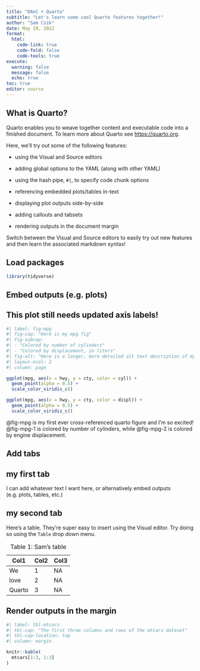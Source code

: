 ```yaml
---
title: "DAnC + Quarto"
subtitle: "Let's learn some cool Quarto features together!"
author: "Sam Csik"
date: May 19, 2022
format: 
  html:
    code-link: true
    code-fold: false
    code-tools: true
execute:
  warning: false
  message: false
  echo: true
toc: true
editor: source
---
```


## What is Quarto?

Quarto enables you to weave together content and executable code into a finished document. To learn more about Quarto see <https://quarto.org>.

Here, we'll try out some of the following features:

-   using the Visual and Source editors

-   adding global options to the YAML (along with other YAML)

-   using the hash pipe, `#|`, to specify code chunk options

-   referencing embedded plots/tables in-text

-   displaying plot outputs side-by-side

-   adding callouts and tabsets

-   rendering outputs in the document margin

::: callout-tip
Switch between the Visual and Source editors to easily try out new features and then learn the associated markdown syntax!
:::

## Load packages

```r
library(tidyverse)
```

## Embed outputs (e.g. plots)

::: callout-note
## This plot still needs updated axis labels!

```r
#| label: fig-mpg
#| fig-cap: "Here is my mpg fig"
#| fig-subcap: 
#| - "Colored by number of cylinders"
#| - "Colored by displacement, in liters"
#| fig-alt: "Here is a longer, more detailed alt text description of my figure"
#| layout-ncol: 2
#| column: page

ggplot(mpg, aes(x = hwy, y = cty, color = cyl)) +
  geom_point(alpha = 0.5) + 
  scale_color_viridis_c()

ggplot(mpg, aes(x = hwy, y = cty, color = displ)) +
  geom_point(alpha = 0.5) + 
  scale_color_viridis_c()
```
:::

@fig-mpg is my first ever cross-referenced quarto figure and I'm so excited! @fig-mpg-1 is colored by number of cylinders, while @fig-mpg-2 is colored by engine displacement.

## Add tabs

::: panel-tabset
## my first tab

I can add whatever text I want here, or alternatively embed outputs (e.g. plots, tables, etc.)

## my second tab

Here's a table. They're super easy to insert using the Visual editor. Try doing so using the `Table` drop down menu.

| Col1   | Col2 | Col3 |
|--------|------|------|
| We     | 1    | NA   |
| love   | 2    | NA   |
| Quarto | 3    | NA   |

: Table 1: Sam's table
:::

## Render outputs in the margin

```r
#| label: tbl-mtcars
#| tbl-cap: "The first three columns and rows of the mtcars dataset"
#| tbl-cap-location: top
#| column: margin 

knitr::kable(
  mtcars[1:3, 1:3]
)
```
